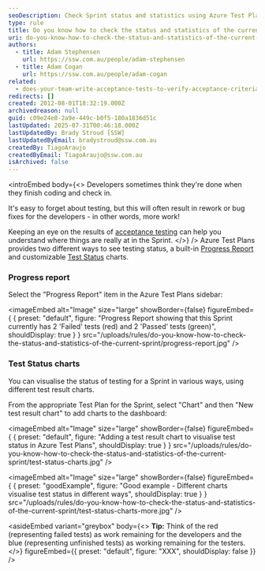 ```yaml
---
seoDescription: Check Sprint status and statistics using Azure Test Plans' Progress Report and customizable Test Status charts.
type: rule
title: Do you know how to check the status and statistics of the current Sprint?
uri: do-you-know-how-to-check-the-status-and-statistics-of-the-current-sprint
authors:
  - title: Adam Stephensen
    url: https://ssw.com.au/people/adam-stephensen
  - title: Adam Cogan
    url: https://ssw.com.au/people/adam-cogan
related:
  - does-your-team-write-acceptance-tests-to-verify-acceptance-criteria
redirects: []
created: 2012-08-01T18:32:19.000Z
archivedreason: null
guid: c09e24e8-2a9e-449c-b0f5-180a1836d51c
lastUpdated: 2025-07-31T00:46:18.000Z
lastUpdatedBy: Brady Stroud [SSW]
lastUpdatedByEmail: bradystroud@ssw.com.au
createdBy: TiagoAraujo
createdByEmail: TiagoAraujo@ssw.com.au
isArchived: false
---
```


<introEmbed
  body={<>
Developers sometimes think they're done when they finish coding and check in.

It's easy to forget about testing, but this will often result in rework or bug fixes for the developers - in other words, more work!

Keeping an eye on the results of [acceptance testing](/does-your-team-write-acceptance-tests-to-verify-acceptance-criteria) can help you understand where things are really at in the Sprint.
  </>}
/>
Azure Test Plans provides two different ways to see testing status, a built-in [Progress Report](https://docs.microsoft.com/en-us/azure/devops/test/progress-report?view=azure-devops&WT.mc_id=AZ-MVP-33518) and customizable [Test Status](https://docs.microsoft.com/en-us/azure/devops/test/track-test-status?view=azure-devops&WT.mc_id=AZ-MVP-33518) charts.

### Progress report

Select the "Progress Report" item in the Azure Test Plans sidebar:


<imageEmbed
  alt="Image"
  size="large"
  showBorder={false}
  figureEmbed={ {
    preset: "default",
    figure: "Progress Report showing that this Sprint currently has 2 'Failed' tests (red) and 2 'Passed' tests (green)",
    shouldDisplay: true
  } }
  src="/uploads/rules/do-you-know-how-to-check-the-status-and-statistics-of-the-current-sprint/progress-report.jpg"
/>


### Test Status charts

You can visualise the status of testing for a Sprint in various ways, using different test result charts.

From the appropriate Test Plan for the Sprint, select "Chart" and then "New test result chart" to add charts to the dashboard:


<imageEmbed
  alt="Image"
  size="large"
  showBorder={false}
  figureEmbed={ {
    preset: "default",
    figure: "Adding a test result chart to visualise test status in Azure Test Plans",
    shouldDisplay: true
  } }
  src="/uploads/rules/do-you-know-how-to-check-the-status-and-statistics-of-the-current-sprint/test-status-charts.jpg"
/>


<imageEmbed
  alt="Image"
  size="large"
  showBorder={false}
  figureEmbed={ {
    preset: "goodExample",
    figure: "Good example - Different charts visualise test status in different ways",
    shouldDisplay: true
  } }
  src="/uploads/rules/do-you-know-how-to-check-the-status-and-statistics-of-the-current-sprint/test-status-charts-more.jpg"
/>



<asideEmbed
  variant="greybox"
  body={<>
    **Tip:** Think of the red (representing failed tests) as work remaining for the developers and the blue (representing unfinished tests) as working remaining for the testers.
  </>}
  figureEmbed={{
    preset: "default",
    figure: "XXX",
    shouldDisplay: false
  }}
/>
